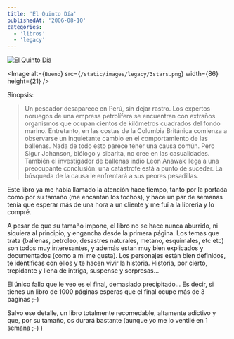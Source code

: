 ```yaml
---
title: 'El Quinto Día'
publishedAt: '2006-08-10'
categories:
  - 'libros'
  - 'legacy'
---
```


[![El Quinto Día](http://www.casadellibro.com/img/libros/grande/8408060058+.jpg)](http://www.casadellibro.com/fichas/fichabiblio/0,1094,2900001115838,00.html?codigo=2900001115838)

<Image
  alt={`Bueno`}
  src={`/static/images/legacy/3stars.png`}
  width={86}
  height={21}
/>

Sinopsis:

> Un pescador desaparece en Perú, sin dejar rastro. Los expertos noruegos de una empresa petrolífera se encuentran con extraños organismos que ocupan cientos de kilómetros cuadrados del fondo marino. Entretanto, en las costas de la Columbia Británica comienza a observarse un inquietante cambio en el comportamiento de las ballenas. Nada de todo esto parece tener una causa común. Pero Sigur Johanson, biólogo y sibarita, no cree en las casualidades. También el investigador de ballenas indio Leon Anawak llega a una preocupante conclusión: una catástrofe está a punto de suceder. La búsqueda de la causa le enfrentará a sus peores pesadillas.

Este libro ya me había llamado la atención hace tiempo, tanto por la portada como por su tamaño (me encantan los tochos), y hace un par de semanas tenía que esperar más de una hora a un cliente y me fuí a la libreria y lo compré.

A pesar de que su tamaño impone, el libro no se hace nunca aburrido, ni siquiera al principio, y engancha desde la primera página. Los temas que trata (ballenas, petroleo, desastres naturales, metano, esquimales, etc etc) son todos muy interesantes, y además estan muy bien explicados y documentados (como a mi me gusta). Los personajes están bien definidos, te identificas con ellos y te hacen vivir la historia. Historia, por cierto, trepidante y llena de intriga, suspense y sorpresas...

El único fallo que le veo es el final, demasiado precipitado... Es decir, si tienes un libro de 1000 páginas esperas que el final ocupe más de 3 páginas ;-)

Salvo ese detalle, un libro totalmente recomedable, altamente adictivo y que, por su tamaño, os durará bastante (aunque yo me lo ventilé en 1 semana ;-) )
